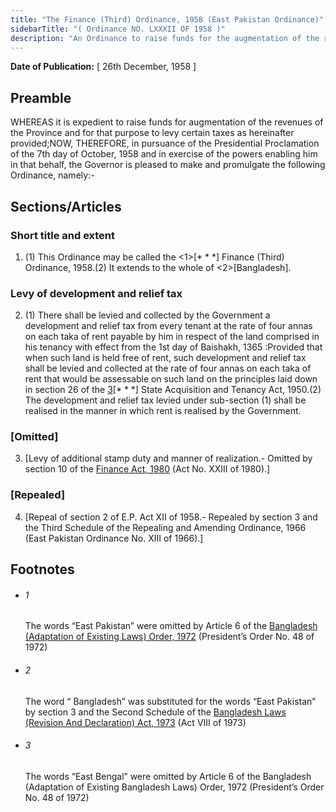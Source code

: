 ```yaml
---
title: "The Finance (Third) Ordinance, 1958 (East Pakistan Ordinance)"
sidebarTitle: "( Ordinance NO. LXXXII OF 1958 )"
description: "An Ordinance to raise funds for the augmentation of the revenues of the Province and for that purpose to levy certain taxes.♣"
---
```


**Date of Publication:** [ 26th December, 1958 ]

## Preamble

WHEREAS it is expedient to raise funds for augmentation of the revenues of the Province and for that purpose to levy certain taxes as hereinafter provided;NOW, THEREFORE, in pursuance of the Presidential Proclamation of the 7th day of October, 1958 and in exercise of the powers enabling him in that behalf, the Governor is pleased to make and promulgate the following Ordinance, namely:-

## Sections/Articles

### Short title and extent

1. (1) This Ordinance may be called the <1>[\* \* \*] Finance (Third) Ordinance, 1958.(2) It extends to the whole of <2>[Bangladesh].

### Levy of development and relief tax

2. (1) There shall be levied and collected by the Government a development and relief tax from every tenant at the rate of four annas on each taka of rent payable by him in respect of the land comprised in his tenancy with effect from the 1st day of Baishakh, 1365 :Provided that when such land is held free of rent, such development and relief tax shall be levied and collected at the rate of four annas on each taka of rent that would be assessable on such land on the principles laid down in section 26 of the [3](1)[\* \* \*] State Acquisition and Tenancy Act, 1950.(2) The development and relief tax levied under sub-section (1) shall be realised in the manner in which rent is realised by the Government.

### [Omitted]

3. [Levy of additional stamp duty and manner of realization.- Omitted by section 10 of the [Finance Act, 1980](/act-604.html "Finance Act, 1980") (Act No. XXIII of 1980).]

### [Repealed]

4. [Repeal of section 2 of E.P. Act XII of 1958.- Repealed by section 3 and the Third Schedule of the Repealing and Amending Ordinance, 1966 (East Pakistan Ordinance No. XIII of 1966).]

## Footnotes

- ###### 1

  The words “East Pakistan” were omitted by Article 6 of the [Bangladesh (Adaptation of Existing Laws) Order, 1972](/act-388.html "Bangladesh (Adaptation of Existing Laws) Order, 1972 ") (President’s Order No. 48 of 1972)

- ###### 2

  The word “ Bangladesh” was substituted for the words “East Pakistan” by section 3 and the Second Schedule of the [Bangladesh Laws (Revision And Declaration) Act, 1973](/act-430.html "Bangladesh Laws (Revision And Declaration) Act, 1973") (Act VIII of 1973)

- ###### 3

  The words “East Bengal” were omitted by Article 6 of the Bangladesh (Adaptation of Existing Bangladesh Laws) Order, 1972 (President’s Order No. 48 of 1972)
